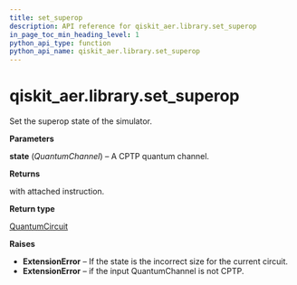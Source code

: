 ```yaml
---
title: set_superop
description: API reference for qiskit_aer.library.set_superop
in_page_toc_min_heading_level: 1
python_api_type: function
python_api_name: qiskit_aer.library.set_superop
---
```


# qiskit\_aer.library.set\_superop

<Function id="qiskit_aer.library.set_superop" github="https://github.com/qiskit/qiskit-aer/tree/stable/0.11/qiskit_aer/library/set_instructions/set_superop.py" signature="set_superop(self, state)">
  Set the superop state of the simulator.

  **Parameters**

  **state** (*QuantumChannel*) – A CPTP quantum channel.

  **Returns**

  with attached instruction.

  **Return type**

  [QuantumCircuit](qiskit.circuit.QuantumCircuit "qiskit.circuit.QuantumCircuit")

  **Raises**

  *   **ExtensionError** – If the state is the incorrect size for the current circuit.
  *   **ExtensionError** – if the input QuantumChannel is not CPTP.
</Function>


